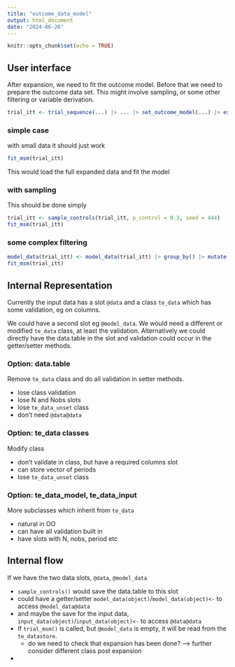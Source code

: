 ```yaml
---
title: "outcome_data_model"
output: html_document
date: "2024-06-26"
---
```


```r
knitr::opts_chunk$set(echo = TRUE)
```

## User interface

After expansion, we need to fit the outcome model. Before that we need to prepare the outcome data set.
This might involve sampling, or some other filtering or variable derivation.

```r
trial_itt <- trial_sequence(...) |> ... |> set_outcome_model(...) |> expand_trials()
```

### simple case

with small data it should just work

```r
fit_msm(trial_itt)
```

This would load the full expanded data and fit the model

### with sampling

This should be done simply
```r
trial_itt <- sample_controls(trial_itt, p_control = 0.3, seed = 444)
fit_msm(trial_itt)
```

### some complex filtering

```r
model_data(trial_itt) <- model_data(trial_itt) |> group_by() |> mutate()
fit_msm(trial_itt)
```


## Internal Representation

Currently the input data has a slot `@data` and a class `te_data` which has some validation, eg on
columns.

We could have a second slot eg `@model_data`. We would need a different or modified `te_data` class, at
least the validation. Alternatively we could directly have the data.table in the slot and validation could
occur in the getter/setter methods.


### Option: data.table

Remove `te_data` class and do all validation in setter methods.

- lose class validation
- lose N and Nobs slots
- lose `te_data_unset` class
+ don't need `@data@data`

### Option: te_data classes

Modify class

- don't validate in class, but have a required columns slot
- can store vector of periods
- lose `te_data_unset` class

### Option: te_data_model, te_data_input

More subclasses which inherit from `te_data`

- natural in OO
- can have all validation built in
- have slots with N, nobs, period etc

## Internal flow

If we have the two data slots, `@data`, `@model_data`

- `sample_controls()` would save the data.table to this slot
- could have a getter/setter `model_data(object)`/`model_data(object)<-` to access `@model_data@data`
- and maybe the save for the input data, `input_data(object)`/`input_data(object)<-` to access `@data@data`
- If `trial_msm()` is called, but `@model_data` is empty, it will be read from the `te_datastore`.
   - do we need to check that expansion has been done? --> further consider different class post expansion
   
- 
